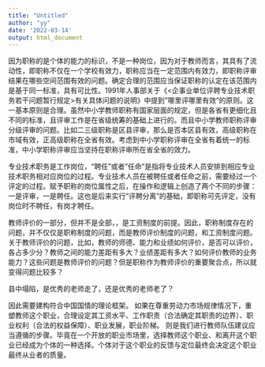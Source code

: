 ```yaml
---
title: "Untitled"
author: "yy"
date: '2022-03-14'
output: html_document
---
```


因为职称的是个体的能力的标识，不是一种岗位，因为对于教师而言，其具有了流动性，即职称不仅在一个学校有效力，职称应当在一定范围内有效力，即职称评审结果在哪些空间范围有效的问题。确定合理的范围应当保证职称的认定在该范围内是基于同一标准，具有可比性。1991年人事部关于《<企事业单位评聘专业技术职务若干问题暂行规定>有关具体问题的说明》中提到"哪里评哪里有效"的原则。这一基本原则是合理。虽然中小学教师职称有国家层面的规定，但是各省有更细化且不同的标准，且评审工作是在省级统筹的基础上进行的。而且中小学教师职称评审分级评审的问题。比如二三级职称是区县评审，那么是否本区县有效，高级职称在市域有效，正高级职称在全省有效。考虑到中小学职称评审在全省有着统一的标准，中小学职称评审应当坚持在职称评审所在省全省的效力。

专业技术职务是工作岗位，"聘任"或者"任命"是指将专业技术人员安排到相应专业技术职务相对应岗位的过程。专业技术人员在被聘任或者任命之前，需要经过一个评定的过程。赋予职称的岗位属性之后，在操作和逻辑上创造了两个不同的步骤：一是评审，一是聘任。这也是后来实行"评聘分离"的基础，即职称可先评定，没有岗位时不聘任，有岗才聘任。

教师评价的一部分，但并不是全部，，是工资制度的前提。因此，职称制度存在的问题，并不仅仅是职称制度的问题，而是教师评价制度的问题，和工资制度问题。关于教师评价的问题，比如，教师的师德、能力和业绩如何评价，是否可以评价，各占多少分？教师之间的能力差距有多大？业绩差距有多大？如何评价教师的业务能力？这些问题是教师评价的问题？但是职称作为教师评价的重要聚合点，所以就变得问题比较多？

县中塌陷，是优秀的老师走了，还是优秀的老师老了？

因此需要建构符合中国国情的理论框架。 如果在尊重劳动力市场规律情况下，重塑教师这个职业，合理设定其工资水平、工作职责（合法确定其职责的边界）、职业权利（合法的权益保障）、职业发展，职业阶梯。 则是我们进行教师队伍建议应当遵循的步骤。毕竟在一个开放的职业市场里，选择教师这个职业、和离开这个职业已经成为个体的一种选择。个体对于这个职业的反馈与定位最终会决定这个职业最终从业者的质量。
